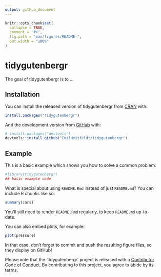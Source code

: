 ```yaml
---
output: github_document
---
```


<!-- README.md is generated from README.Rmd. Please edit that file -->

```r
knitr::opts_chunk$set(
  collapse = TRUE,
  comment = "#>",
  fig.path = "man/figures/README-",
  out.width = "100%"
)
```
# tidygutenbergr

<!-- badges: start -->
<!-- badges: end -->

The goal of tidygutenbergr is to ...

## Installation

You can install the released version of tidygutenbergr from [CRAN](https://CRAN.R-project.org) with:

``` r
install.packages("tidygutenbergr")
```

And the development version from [GitHub](https://github.com/) with:

``` r
# install.packages("devtools")
devtools::install_github("EmilHvitfeldt/tidygutenbergr")
```
## Example

This is a basic example which shows you how to solve a common problem:

```r
#library(tidygutenbergr)
## basic example code
```

What is special about using `README.Rmd` instead of just `README.md`? You can include R chunks like so:

```r
summary(cars)
```

You'll still need to render `README.Rmd` regularly, to keep `README.md` up-to-date.

You can also embed plots, for example:

```r
plot(pressure)
```

In that case, don't forget to commit and push the resulting figure files, so they display on GitHub!

Please note that the 'tidygutenbergr' project is released with a
[Contributor Code of Conduct](.github/CODE_OF_CONDUCT.md).
By contributing to this project, you agree to abide by its terms.
